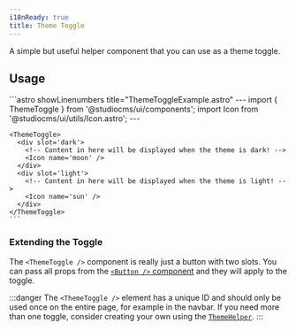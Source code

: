 ```yaml
---
i18nReady: true
title: Theme Toggle
---
```


A simple but useful helper component that you can use as a theme toggle.

## Usage

<Tabs>
  <TabItem label="Preview">
    <PreviewCard>
      <ThemeToggle>
        <Icon name='moon' width={24} height={24} slot="dark" />
        <Icon name='sun' width={24} height={24} slot="light" />
      </ThemeToggle>
    </PreviewCard>
  </TabItem>
  <TabItem label="Code">
    ```astro showLinenumbers title="ThemeToggleExample.astro"
    ---
    import { ThemeToggle } from '@studiocms/ui/components';
    import Icon from '@studiocms/ui/utils/Icon.astro';
    ---

    <ThemeToggle>
      <div slot='dark'>
        <!-- Content in here will be displayed when the theme is dark! -->
        <Icon name='moon' />
      </div>
      <div slot='light'>
        <!-- Content in here will be displayed when the theme is light! -->
        <Icon name='sun' />
      </div>
    </ThemeToggle>
    ```
  </TabItem>
</Tabs>

### Extending the Toggle

The `<ThemeToggle />` component is really just a button with two slots. You can pass all props from the 
<a href="/customizing/studiocms-ui/components/button/">`<Button />` component</a> and they will apply to the toggle. 

:::danger
The `<ThemeToggle />` element has a unique ID and should only be used once on the entire page, for example in the navbar. 
If you need more than one toggle, consider creating your own using the <a href="/customizing/studiocms-ui/components/theme-helper/">`ThemeHelper`</a>.
:::
